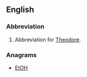 ==English==

===Abbreviation===
{{head|en|abbreviation}}
# Abbreviation for [[Theodore]].

===Anagrams===
* [[EtOH#English|EtOH]]